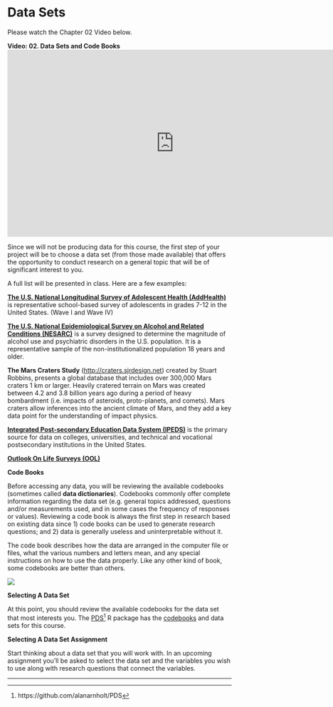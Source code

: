 # Data Sets

Please watch the Chapter 02 Video below.

<!---
`r knitr::include_url("http://passiondrivenstatistics.com/2015/06/02/chapter-2-draft-version/", height = "500px")`
-->

**Video:  02. Data Sets and Code Books**
<iframe src="https://player.vimeo.com/video/129601017?title=0&amp;byline=0&amp;portrait=0" width="747" height="420" frameborder="0" allowfullscreen="allowfullscreen"></iframe>

Since we will not be producing data for this course, the first step of your project will be to choose a data set (from those made available) that offers the opportunity to conduct research on a general topic that will be of significant interest to you.

A full list will be presented in class. Here are a few examples:

**[The U.S. National Longitudinal Survey of Adolescent Health (AddHealth)](http://www.cpc.unc.edu/projects/addhealth)** is representative school-based survey of adolescents in grades 7-12 in the United States. (Wave I and Wave IV)

**[The U.S. National Epidemiological Survey on Alcohol and Related Conditions (NESARC)](http://pubs.niaaa.nih.gov/publications/AA70/AA70.htm)** is a survey designed to determine the magnitude of alcohol use and psychiatric disorders in the U.S. population. It is a representative sample of the non-institutionalized population 18 years and older.

**The Mars Craters Study** (<http://craters.sjrdesign.net>) created by Stuart Robbins, presents a global database that includes over 300,000 Mars craters 1 km or larger. Heavily cratered terrain on Mars was created between 4.2 and 3.8 billion years ago during a period of heavy bombardment (i.e. impacts of asteroids, proto-planets, and comets).  Mars craters allow inferences into the ancient climate of Mars, and they add a key data point for the understanding of impact physics.

**[Integrated Post-secondary Education Data System (IPEDS)](http://nces.ed.gov/ipeds/datacenter/DataFiles.aspx)** is the primary source for data on colleges, universities, and technical and vocational postsecondary institutions in the United States.

**[Outlook On Life Surveys (OOL)](http://www.icpsr.umich.edu/icpsrweb/ICPSR/studies/35348?q=outlook+on+LIfe&amp;searchSource=find-analyze-home&amp;sortBy=)**


**Code Books**

Before accessing any data, you will be reviewing the available codebooks (sometimes called **data dictionaries**). Codebooks commonly offer complete information regarding the data set (e.g. general topics addressed, questions and/or measurements used, and in some cases the frequency of responses or values). Reviewing a code book is always the first step in research based on existing data since 1) code books can be used to generate research questions; and 2) data is generally useless and uninterpretable without it.

The code book describes how the data are arranged in the computer file or files, what the various numbers and letters mean, and any special instructions on how to use the data properly. Like any other kind of book, some codebooks are better than others.

![](./graphics/excodebook.jpg)


**Selecting A Data Set**

At this point, you should review the available codebooks for the data set that most interests you.  The [PDS](https://github.com/alanarnholt/PDS)^[https://github.com/alanarnholt/PDS] R package has the [codebooks](https://github.com/alanarnholt/PDS/tree/master/inst/CodeBooks) and data sets for this course.


**Selecting A Data Set Assignment**

Start thinking about a data set that you will work with.
In an upcoming assignment you'll be asked to select the data set and the
variables you wish to use along with research questions that connect the variables.

<!---
Select a data set that you will work with.
Add the abbreviated title of that data set (i.e., AddHealthW1, AddHealthW4, NESARC, Mars Crater, IPEDS, or OOL) to the README file of your GitHub repository.
-->


-------------------------
